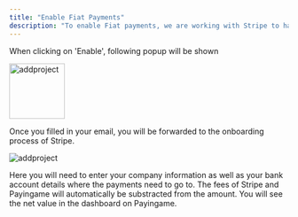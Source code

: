 ```yaml
---
title: "Enable Fiat Payments"
description: "To enable Fiat payments, we are working with Stripe to handle the payments."
---
```


When clicking on 'Enable', following popup will be shown

<img
  src="/images/onboardemail.png"
  alt="addproject"
  height="100"
  className="rounded-lg"
/>

Once you filled in your email, you will be forwarded to the onboarding process of Stripe.

<img src="/images/onboardstripe.png" alt="addproject" className="rounded-lg" />

Here you will need to enter your company information as well as your bank account details where the payments need to go to.
The fees of Stripe and Payingame will automatically be substracted from the amount. You will see the net value in the dashboard on Payingame.
